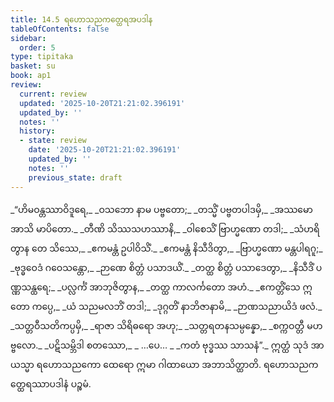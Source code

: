```yaml
---
title: 14.5 ရဟောသညကတ္ထေရအပဒါန
tableOfContents: false
sidebar:
  order: 5
type: tipitaka
basket: su
book: ap1
review:
  current: review
  updated: '2025-10-20T21:21:02.396191'
  updated_by: ''
  notes: ''
  history:
  - state: review
    date: '2025-10-20T21:21:02.396191'
    updated_by: ''
    notes: ''
    previous_state: draft
---
```



<DynamicBreadcrumb />


<ReviewStatus review={frontmatter.review} showDetails={true} />

<HypothesisAnnotation frontmatter={frontmatter} />

<Division number="34" book="ap1" e="ch" v="20" p="183">

<Paragraph number="2223" type="verses" book="ap1">
_“ဟိမဝန္တဿာဝိဒူရေ,_  
_ဝသဘော နာမ ပဗ္ဗတော;_  
_တသ္မိံ ပဗ္ဗတပါဒမှိ,_  
_အဿမော အာသိ မာပိတော._  

</Paragraph>

</Division>
<Division number="35" book="ap1" e="ch" v="20" p="183">

<Paragraph number="2224" type="verses" book="ap1">
_တီဏိ သိဿသဟဿာနိ,_  
_ဝါစေသိံ ဗြာဟ္မဏော တဒါ;_  
_သံဟရိတွာန တေ သိဿေ,_  
_ဧကမန္တံ ဥပါဝိသိံ._  

</Paragraph>

</Division>
<Division number="36" book="ap1" e="ch" v="20" p="183">

<Paragraph number="2225" type="verses" book="ap1">
_ဧကမန္တံ နိသီဒိတွာ,_  
_ဗြာဟ္မဏော မန္တပါရဂူ;_  
_ဗုဒ္ဓဝေဒံ ဂဝေသန္တော,_  
_ဉာဏေ စိတ္တံ ပသာဒယိံ._  

</Paragraph>

</Division>
<Division number="37" book="ap1" e="ch" v="20" p="183">

<Paragraph number="2226" type="verses" book="ap1">
_တတ္ထ စိတ္တံ ပသာဒေတွာ,_  
_နိသီဒိံ ပဏ္ဏသန္ထရေ;_  
_ပလ္လင်္ကံ အာဘုဇိတွာန,_  
_တတ္ထ ကာလင်္ကတော အဟံ._  

</Paragraph>

</Division>
<Division number="38" book="ap1" e="ch" v="20" p="183">

<Paragraph number="2227" type="verses" book="ap1">
_ဧကတ္တိံသေ ဣတော ကပ္ပေ,_  
_ယံ သညမလဘိံ တဒါ;_  
_ဒုဂ္ဂတိံ နာဘိဇာနာမိ,_  
_ဉာဏသညာယိဒံ ဖလံ._  

</Paragraph>

</Division>
<Division number="39" book="ap1" e="ch" v="20" p="183">

<Paragraph number="2228" type="verses" book="ap1">
_သတ္တဝီသတိကပ္ပမှိ,_  
_ရာဇာ သိရိဓရော အဟု;_  
_သတ္တရတနသမ္ပန္နော,_  
_စက္ကဝတ္တီ မဟဗ္ဗလော._  

</Paragraph>

</Division>
<Division number="40" book="ap1" e="ch" v="20" p="184">

<Paragraph number="2229" type="verses" book="ap1">
_ပဋိသမ္ဘိဒါ စတဿော,_  
_ …ပေ… _  
_ကတံ ဗုဒ္ဓဿ သာသနံ”._  

</Paragraph>

<Paragraph number="2230" book="ap1">
ဣတ္ထံ သုဒံ အာယသ္မာ ရဟောသညကော ထေရော ဣမာ ဂါထာယော အဘာသိတ္ထာတိ.

</Paragraph>
</Division>

<Paragraph number="2231" type="center" book="ap1">
ရဟောသညကတ္ထေရဿာပဒါနံ ပဉ္စမံ.
</Paragraph>